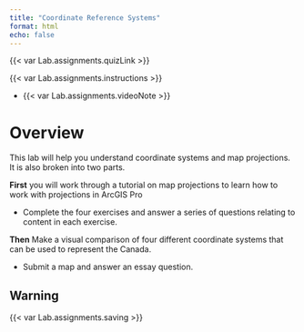 ```yaml
---
title: "Coordinate Reference Systems"
format: html
echo: false
---
```


{{< var Lab.assignments.quizLink >}}

{{< var Lab.assignments.instructions >}}

* {{< var Lab.assignments.videoNote >}}

# Overview

This lab will help you understand coordinate systems and map projections.  It is also broken into two parts.  

**First** you will work through a tutorial on map projections to learn how to work with projections in ArcGIS Pro

* Complete the four exercises and answer a series of questions relating to content in each exercise.

**Then** Make a visual comparison of four different coordinate systems that can be used to represent the Canada.

* Submit a map and answer an essay question.

## Warning

{{< var Lab.assignments.saving >}}
